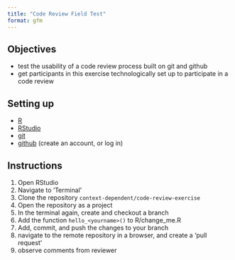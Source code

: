 ```yaml
---
title: "Code Review Field Test"
format: gfm
---
```


## Objectives

- test the usability of a code review process built on git and github
- get participants in this exercise technologically set up to participate in a code review

## Setting up

- [R](https://www.r-project.org/)
- [RStudio](https://www.rstudio.com/products/rstudio/download/)
- [git](https://git-scm.com/download/win)
- [github](https://github.com/) (create an account, or log in)

## Instructions

1. Open RStudio
2. Navigate to 'Terminal'
3. Clone the repository `context-dependent/code-review-exercise`
4. Open the repository as a project
5. In the terminal again, create and checkout a branch
6. Add the function `hello_<yourname>()` to R/change_me.R
7. Add, commit, and push the changes to your branch
8. navigate to the remote repository in a browser, and create a 'pull request'
9. observe comments from reviewer